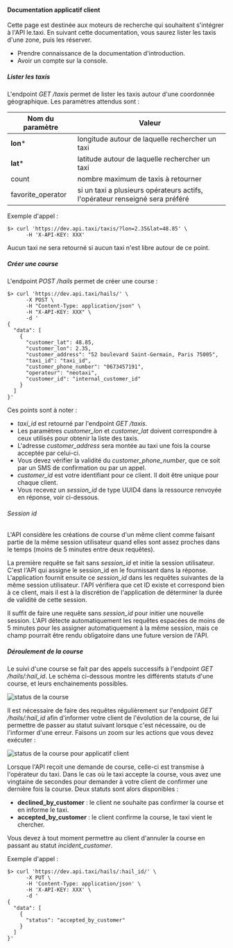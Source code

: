 
#### Documentation applicatif client

Cette page est destinée aux moteurs de recherche qui souhaitent s'intégrer à l'API le.taxi. En suivant cette documentation, vous saurez lister les taxis d'une zone, puis les réserver.

<InfoBox title="Prérequis">
  <ul>
    <li>Prendre connaissance de la documentation d'introduction.</li>
    <li>Avoir un compte sur la console.</li>
  </ul>
</InfoBox>

##### Lister les taxis

L'endpoint *GET /taxis* permet de lister les taxis autour d'une coordonnée géographique. Les paramètres attendus sont :


| Nom du paramètre  | Valeur |
| ----------------- | ------ |
| **lon**\*         | longitude autour de laquelle rechercher un taxi
| **lat**\*         | latitude autour de laquelle rechercher un taxi
| count             | nombre maximum de taxis à retourner
| favorite_operator | si un taxi a plusieurs opérateurs actifs, l'opérateur renseigné sera préféré

Exemple d'appel :

```shell
$> curl 'https://dev.api.taxi/taxis/?lon=2.35&lat=48.85' \
      -H 'X-API-KEY: XXX'
```

Aucun taxi ne sera retourné si aucun taxi n'est libre autour de ce point.

##### Créer une course

L'endpoint *POST /hails* permet de créer une course :


```shell
$> curl 'https://dev.api.taxi/hails/' \
      -X POST \
      -H "Content-Type: application/json" \
      -H "X-API-KEY: XXX" \
      -d '
{
  "data": [
    {
      "customer_lat": 48.85,
      "customer_lon": 2.35,
      "customer_address": "52 boulevard Saint-Germain, Paris 75005",
      "taxi_id": "taxi_id",
      "customer_phone_number": "0673457191",
      "operateur": "neotaxi",
      "customer_id": "internal_customer_id"
    }
  ]
}'
```

Ces points sont à noter :

* *taxi_id* est retourné par l'endpoint *GET /taxis*.
* Les paramètres *customer_lon* et *customer_lat* doivent correspondre à ceux utilisés pour obtenir la liste des taxis.
* L'adresse *customer_address* sera montée au taxi une fois la course acceptée par celui-ci.
* Vous devez vérifier la validité du *customer_phone_number*, que ce soit par un SMS de confirmation ou par un appel.
* *customer_id* est votre identifiant pour ce client. Il doit être unique pour chaque client.
* Vous recevez un *session_id* de type UUID4 dans la ressource renvoyée en réponse, voir ci-dessous.

###### Session id

L'API considère les créations de course d'un même client comme faisant partie de la même session utilisateur quand elles
sont assez proches dans le temps (moins de 5 minutes entre deux requêtes).

La première requête se fait sans *session_id* et initie la session utilisateur. C'est l'API qui assigne le session_id en
le fournissant dans la réponse. L'application fournit ensuite ce *session_id* dans les requêtes suivantes de la même
session utilisateur. l'API vérifiera que cet ID existe et correspond bien à ce client, mais il est à la discrétion de
l'application de déterminer la durée de validité de cette session.

Il suffit de faire une requête sans *session_id* pour initier une nouvelle session. L'API détecte automatiquement les
requêtes espacées de moins de 5 minutes pour les assigner automatiquement à la même session, mais ce champ pourrait être
rendu obligatoire dans une future version de l'API.

##### Déroulement de la course

Le suivi d'une course se fait par des appels successifs à l'endpoint *GET /hails/:hail_id*. Le schéma ci-dessous montre les
différents statuts d'une course, et leurs enchainements possibles.

![status de la course](/images/doc/trip-status.png)


Il est nécessaire de faire des requêtes régulièrement sur l'endpoint *GET /hails/:hail_id* afin d'informer votre client de
l'évolution de la course, de lui permettre de passer au statut suivant lorsque c'est nécessaire, ou de l'informer d'une
erreur. Faisons un zoom sur les actions que vous devez exécuter :

![status de la course pour applicatif client](/images/doc/trip-status-search.png)

Lorsque l'API reçoit une demande de course, celle-ci est transmise à l'opérateur du taxi. Dans le cas où le taxi accepte
la course, vous avez une vingtaine de secondes pour demander à votre client de confirmer une dernière fois la course.
Deux statuts sont alors disponibles :

* **declined_by_customer** : le client ne souhaite pas confirmer la course et en informe le taxi.
* **accepted_by_customer** : le client confirme la course, le taxi vient le chercher.

Vous devez à tout moment permettre au client d'annuler la course en passant au statut *incident_customer*.

Exemple d'appel :

```shell
$> curl 'https://dev.api.taxi/hails/:hail_id/' \
      -X PUT \
      -H 'Content-Type: application/json' \
      -H 'X-API-KEY: XXX' \
      -d '
{
  "data": [
    {
      "status": "accepted_by_customer"
    }
  ]
}'
```
